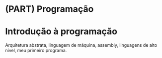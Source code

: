 # (PART) Programação {-}

# Introdução à programação

Arquitetura abstrata, linguagem de máquina, assembly, linguagens de alto nível, meu primeiro programa.
